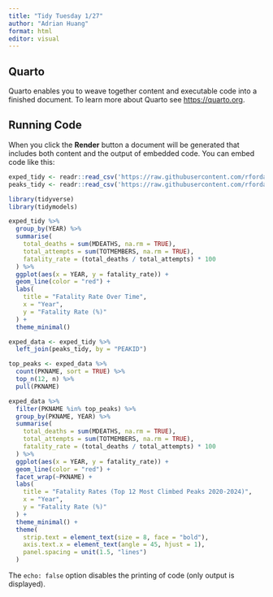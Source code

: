 ```yaml
---
title: "Tidy Tuesday 1/27"
author: "Adrian Huang"
format: html
editor: visual
---
```


## Quarto

Quarto enables you to weave together content and executable code into a finished document. To learn more about Quarto see <https://quarto.org>.

## Running Code

When you click the **Render** button a document will be generated that includes both content and the output of embedded code. You can embed code like this:

```r
exped_tidy <- readr::read_csv('https://raw.githubusercontent.com/rfordatascience/tidytuesday/main/data/2025/2025-01-21/exped_tidy.csv')
peaks_tidy <- readr::read_csv('https://raw.githubusercontent.com/rfordatascience/tidytuesday/main/data/2025/2025-01-21/peaks_tidy.csv')

library(tidyverse)
library(tidymodels)
```

```r
exped_tidy %>%
  group_by(YEAR) %>%
  summarise(
    total_deaths = sum(MDEATHS, na.rm = TRUE),
    total_attempts = sum(TOTMEMBERS, na.rm = TRUE),
    fatality_rate = (total_deaths / total_attempts) * 100
  ) %>%
  ggplot(aes(x = YEAR, y = fatality_rate)) +
  geom_line(color = "red") +
  labs(
    title = "Fatality Rate Over Time",
    x = "Year",
    y = "Fatality Rate (%)"
  ) +
  theme_minimal()
```

```r
exped_data <- exped_tidy %>%
  left_join(peaks_tidy, by = "PEAKID")  

top_peaks <- exped_data %>%
  count(PKNAME, sort = TRUE) %>%
  top_n(12, n) %>%
  pull(PKNAME)

exped_data %>%
  filter(PKNAME %in% top_peaks) %>%
  group_by(PKNAME, YEAR) %>%
  summarise(
    total_deaths = sum(MDEATHS, na.rm = TRUE),
    total_attempts = sum(TOTMEMBERS, na.rm = TRUE),
    fatality_rate = (total_deaths / total_attempts) * 100
  ) %>%
  ggplot(aes(x = YEAR, y = fatality_rate)) +
  geom_line(color = "red") +
  facet_wrap(~PKNAME) +
  labs(
    title = "Fatality Rates (Top 12 Most Climbed Peaks 2020-2024)",
    x = "Year",
    y = "Fatality Rate (%)"
  ) +
  theme_minimal() +
  theme(
    strip.text = element_text(size = 8, face = "bold"), 
    axis.text.x = element_text(angle = 45, hjust = 1),
    panel.spacing = unit(1.5, "lines")
  )

```

The `echo: false` option disables the printing of code (only output is displayed).
